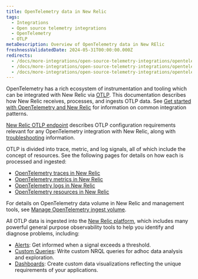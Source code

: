 ```yaml
---
title: OpenTelemetry data in New Relic
tags:
  - Integrations
  - Open source telemetry integrations
  - OpenTelemetry
  - OTLP
metaDescription: Overview of OpenTelemetry data in New RElic
freshnessValidatedDate: 2024-05-31T00:00:00.000Z
redirects:
  - /docs/more-integrations/open-source-telemetry-integrations/opentelemetry/best-practices/opentelemetry-best-practices-alerts/
  - /docs/more-integrations/open-source-telemetry-integrations/opentelemetry/view-your-data/opentelemetry-data-explorer-query-builder/
  - /docs/more-integrations/open-source-telemetry-integrations/opentelemetry/best-practices/opentelemetry-data-overview
---
```


OpenTelemetry has a rich ecosystem of instrumentation and tooling which can be integrated with New Relic via [OTLP](https://opentelemetry.io/docs/specs/otlp/). This documentation describes how New Relic receives, processes, and ingests OTLP data. See [Get started with OpenTelemetry and New Relic](/docs/opentelemetry/get-started/opentelemetry-get-started-intro/) for information on common integration patterns.

[New Relic OTLP endpoint](/docs/opentelemetry/best-practices/opentelemetry-otlp/) describes OTLP configuration requirements relevant for any OpenTelemetry integration with New Relic, along with [troubleshooting](/docs/opentelemetry/best-practices/opentelemetry-otlp-troubleshooting/) information.

OTLP is divided into trace, metric, and log signals, all of which include the concept of resources. See the following pages for details on how each is processed and ingested:

* [OpenTelemetry traces in New Relic](/docs/opentelemetry/best-practices/opentelemetry-best-practices-traces/)
* [OpenTelemetry metrics in New Relic](/docs/opentelemetry/best-practices/opentelemetry-best-practices-metrics/)
* [OpenTelemetry logs in New Relic](/docs/opentelemetry/best-practices/opentelemetry-best-practices-logs/)
* [OpenTelemetry resources in New Relic](/docs/opentelemetry/best-practices/opentelemetry-best-practices-resources/)

For details on OpenTelemetry data volume in New Relic and management tools, see  [Manage OpenTelemetry ingest volume](/docs/opentelemetry/best-practices/opentelemetry-manage-data-ingest-volume/).

All OTLP data is ingested into the [New Relic platform](/docs/new-relic-solutions/new-relic-one/introduction-new-relic-platform/), which includes many powerful general purpose observability tools to help you identify and diagnose problems, including:

* [Alerts](/docs/alerts-applied-intelligence/overview/): Get informed when a signal exceeds a threshold.
* [Custom Queries](/docs/query-your-data/explore-query-data/get-started/introduction-querying-new-relic-data/): Write custom NRQL queries for adhoc data analysis and exploration.
* [Dashboards](/docs/query-your-data/explore-query-data/dashboards/introduction-dashboards/): Create custom data visualizations reflecting the unique requirements of your applications.

